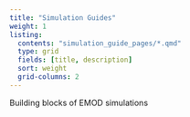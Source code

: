 ```yaml
---
title: "Simulation Guides"
weight: 1
listing:
  contents: "simulation_guide_pages/*.qmd"
  type: grid
  fields: [title, description]
  sort: weight
  grid-columns: 2
---
```


Building blocks of EMOD simulations